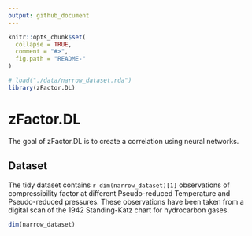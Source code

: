 ```yaml
---
output: github_document
---
```


<!-- README.md is generated from README.Rmd. Please edit that file -->

```r
knitr::opts_chunk$set(
  collapse = TRUE,
  comment = "#>",
  fig.path = "README-"
)
```

```r
# load("./data/narrow_dataset.rda")
library(zFactor.DL)
```

# zFactor.DL

The goal of zFactor.DL is to create a correlation using neural networks.

## Dataset
The tidy dataset contains `r dim(narrow_dataset)[1]` observations of compressibility factor at different Pseudo-reduced Temperature and Pseudo-reduced pressures. These observations have been taken from a digital scan of the 1942 Standing-Katz chart for hydrocarbon gases.

```r
dim(narrow_dataset)
```


